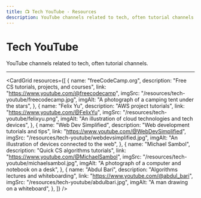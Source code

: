 ```yaml
---
title: 📺 Tech YouTube - Resources
description: YouTube channels related to tech, often tutorial channels.
---
```



# Tech YouTube

YouTube channels related to tech, often tutorial channels.

---

<CardGrid
  resources={[
    {
      name: "freeCodeCamp.org",
      description: "Free CS tutorials, projects, and courses",
      link: "https://www.youtube.com/@freecodecamp",
      imgSrc: "/resources/tech-youtube/freecodecamp.jpg",
      imgAlt: "A photograph of a camping tent under the stars",
    },
    {
      name: "Felix Yu",
      description: "AWS project tutorials",
      link: "https://www.youtube.com/@FelixYu",
      imgSrc: "/resources/tech-youtube/felixyu.png",
      imgAlt: "An illustration of cloud technologies and tech devices",
    },
    {
      name: "Web Dev Simplified",
      description: "Web development tutorials and tips",
      link: "https://www.youtube.com/@WebDevSimplified",
      imgSrc: "/resources/tech-youtube/webdevsimplified.jpg",
      imgAlt: "An illustration of devices connected to the web",
    },
    {
      name: "Michael Sambol",
      description: "Quick CS algorithms tutorials",
      link: "https://www.youtube.com/@MichaelSambol",
      imgSrc: "/resources/tech-youtube/michaelsambol.jpg",
      imgAlt: "A photograph of a computer and notebook on a desk",
    },
    {
      name: "Abdul Bari",
      description: "Algorithms lectures and whiteboarding",
      link: "https://www.youtube.com/@abdul_bari",
      imgSrc: "/resources/tech-youtube/abdulbari.jpg",
      imgAlt: "A man drawing on a whiteboard",
    },
  ]}
/>
